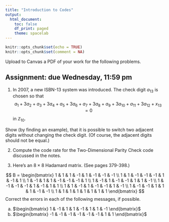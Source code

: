```yaml
---
title: "Introduction to Codes"
output:
  html_document:
    toc: false
    df_print: paged
    theme: spacelab
---
```


```r
knitr::opts_chunk$set(echo = TRUE)
knitr::opts_chunk$set(comment = NA)
```

Upload to Canvas a PDF of your work for the following problems. 

## Assignment: due Wednesday, 11:59 pm

1. In 2007, a new ISBN-13 system was introduced. The check digit $a_{13}$ is chosen so that
$$
a_1 + 3a_2 + a_3 + 3a_4 + a_5 + 3a_6 + a_7 + 3a_8 + a_9 +3a_{10} + a_{11} + 3a_{12} + x_{13} = 0
$$
in $\mathbb{Z}_{10}$.

Show (by finding an example), that it is possible to switch two adjacent digits without changing the check digit. (Of course, the adjacent digits should not be equal.)

2. Compute the code rate for the Two-Dimensional Parity Check code discussed in the notes. 

3. Here's an $8 \times 8$ Hadamard matrix. (See pages 379-398.)

$$
B = \begin{bmatrix} 
1 & 1 & 1 & -1 & 1 & -1 & -1 & -1 \\ 
1 & 1 & -1 & -1 & -1 & 1 & -1 & 1 \\ 
1 & -1 & 1 & 1 & -1 & -1 & -1 & 1 \\ 
1 & -1 & 1 & -1 & -1 & 1 & 1 & -1 \\ 
1 & -1 & -1 & -1 & 1 & -1 & 1 & 1 \\ 
1 & 1 & -1 & 1 & -1 & -1 & 1 & -1 \\ 
1 & -1 & -1 & 1 & 1 & 1 & -1 & -1 \\ 
1 & 1 & 1 & 1 & 1 & 1 & 1 & 1  
\end{bmatrix}
$$
Correct the errors in each of the following messages, if possible.

a. $\begin{bmatrix} 1 & -1 & 1 & 1 & -1 & 1 & 1 & -1 \end{bmatrix}$ 
b. $\begin{bmatrix} -1 & -1 & -1 & -1 & -1 & -1 & 1 & 1 \end{bmatrix}$ 
